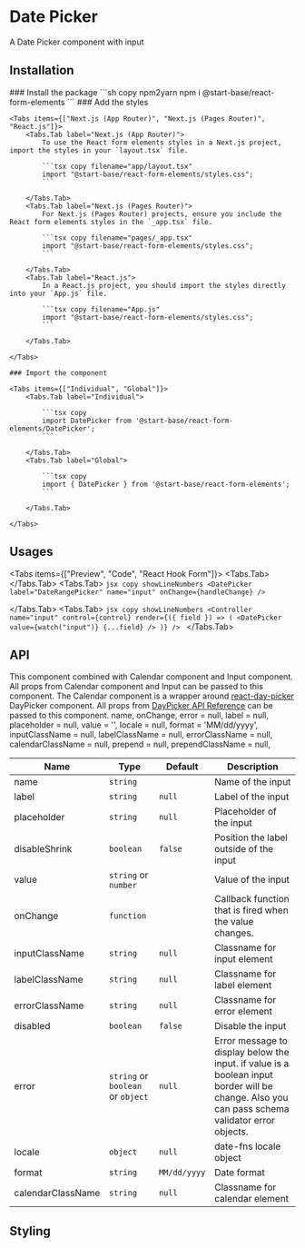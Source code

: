 
# Date Picker

A Date Picker component with input

## Installation

<Steps>
    ### Install the package
    ```sh copy npm2yarn
    npm i @start-base/react-form-elements
    ```
    ### Add the styles

    <Tabs items={["Next.js (App Router)", "Next.js (Pages Router)", "React.js"]}>
        <Tabs.Tab label="Next.js (App Router)">
            To use the React form elements styles in a Next.js project, import the styles in your `layout.tsx` file.

            ```tsx copy filename="app/layout.tsx"
            import "@start-base/react-form-elements/styles.css";
            ```

        </Tabs.Tab>
        <Tabs.Tab label="Next.js (Pages Router)">
            For Next.js (Pages Router) projects, ensure you include the React form elements styles in the `_app.tsx` file.

            ```tsx copy filename="pages/_app.tsx"
            import "@start-base/react-form-elements/styles.css";
            ```

        </Tabs.Tab>
        <Tabs.Tab label="React.js">
            In a React.js project, you should import the styles directly into your `App.js` file.

            ```tsx copy filename="App.js"
            import "@start-base/react-form-elements/styles.css";
            ```

        </Tabs.Tab>

    </Tabs>

    ### Import the component

    <Tabs items={["Individual", "Global"]}>
        <Tabs.Tab label="Individual">

            ```tsx copy
            import DatePicker from '@start-base/react-form-elements/DatePicker';
            ```

        </Tabs.Tab>
        <Tabs.Tab label="Global">

            ```tsx copy
            import { DatePicker } from '@start-base/react-form-elements';
            ```

        </Tabs.Tab>

    </Tabs>

</Steps>

## Usages

<Tabs items={["Preview", "Code", "React Hook Form"]}>
  <Tabs.Tab>
  <Preview height="800px">
  <FormOnChange>
     <DatePicker
    label="DateRangePicker"
    name="input"
  />
  </FormOnChange>
  </Preview>
  </Tabs.Tab>
  <Tabs.Tab>
    ```jsx copy showLineNumbers
    <DatePicker
        label="DateRangePicker"
        name="input"
        onChange={handleChange}
    />
    ```

  </Tabs.Tab>
  <Tabs.Tab>
    ```jsx copy showLineNumbers
    <Controller
        name="input"
        control={control}
        render={({ field }) => (
          <DatePicker
            value={watch("input")}
            {...field}
          />
        )}
    />
    ```
  </Tabs.Tab>
</Tabs>

## API

This component combined with Calendar component and Input component. All props from Calendar component and Input can be passed to this component.
The Calendar component is a wrapper around [react-day-picker](https://www.npmjs.com/package/react-day-picker) DayPicker component. All props from [DayPicker API Reference](https://daypicker.dev/api/type-aliases/DayPickerProps) can be passed to this component.
name,
onChange,
error = null,
label = null,
placeholder = null,
value = '',
locale = null,
format = 'MM/dd/yyyy',
inputClassName = null,
labelClassName = null,
errorClassName = null,
calendarClassName = null,
prepend = null,
prependClassName = null,

| Name              | Type                              | Default      | Description                                                                                                                                    |
| ----------------- | --------------------------------- | ------------ | ---------------------------------------------------------------------------------------------------------------------------------------------- |
| name              | `string`                          |              | Name of the input                                                                                                                              |
| label             | `string`                          | `null`       | Label of the input                                                                                                                             |
| placeholder       | `string`                          | `null`       | Placeholder of the input                                                                                                                       |
| disableShrink     | `boolean`                         | `false`      | Position the label outside of the input                                                                                                        |
| value             | `string` or `number`              |              | Value of the input                                                                                                                             |
| onChange          | `function`                        |              | Callback function that is fired when the value changes.                                                                                        |
| inputClassName    | `string`                          | `null`       | Classname for input element                                                                                                                    |
| labelClassName    | `string`                          | `null`       | Classname for label element                                                                                                                    |
| errorClassName    | `string`                          | `null`       | Classname for error element                                                                                                                    |
| disabled          | `boolean`                         | `false`      | Disable the input                                                                                                                              |
| error             | `string` or `boolean` or `object` | `null`       | Error message to display below the input. if value is a boolean input border will be change. Also you can pass schema validator error objects. |
| locale            | `object`                          | `null`       | date-fns locale object                                                                                                                         |
| format            | `string`                          | `MM/dd/yyyy` | Date format                                                                                                                                    |
| calendarClassName | `string`                          | `null`       | Classname for calendar element                                                                                                                 |

## Styling
